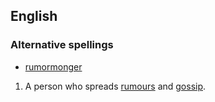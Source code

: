 ==English==

{{en-noun}}

===Alternative spellings===
*{{qualifier|UK}} [[rumormonger]]

#A person who spreads [[rumour]]s and [[gossip]].